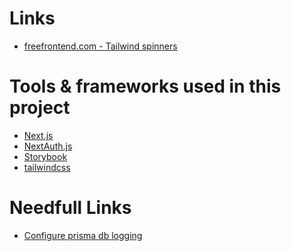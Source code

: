 
<Meta title="HomeWeb/Introduction" />

#  Links

- [freefrontend.com - Tailwind spinners](https://freefrontend.com/tailwind-spinners/)

# Tools & frameworks used in this project

- [Next.js](https://nextjs.org/)
- [NextAuth.js](https://next-auth.js.org)
- [Storybook](https://storybook.js.org/)
- [tailwindcss](https://tailwindcss.com/)

# Needfull Links

- [Configure prisma db logging](https://www.prisma.io/docs/concepts/components/prisma-client/working-with-prismaclient/logging)